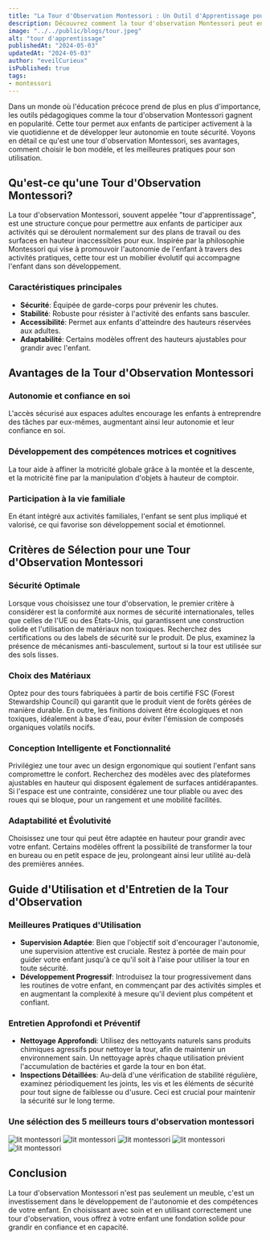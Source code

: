 ```yaml
---
title: "La Tour d'Observation Montessori : Un Outil d'Apprentissage pour l'Autonomie des Enfants"
description: Découvrez comment la tour d'observation Montessori peut encourager l'autonomie et le développement des compétences motrices chez les jeunes enfants.
image: "../../public/blogs/tour.jpeg"
alt: "tour d'apprentissage"
publishedAt: "2024-05-03"
updatedAt: "2024-05-03"
author: "eveilCurieux"
isPublished: true
tags: 
- montessori
---
```



Dans un monde où l'éducation précoce prend de plus en plus d'importance, les outils pédagogiques comme la tour d'observation Montessori gagnent en popularité. Cette tour permet aux enfants de participer activement à la vie quotidienne et de développer leur autonomie en toute sécurité. Voyons en détail ce qu'est une tour d'observation Montessori, ses avantages, comment choisir le bon modèle, et les meilleures pratiques pour son utilisation.

## Qu'est-ce qu'une Tour d'Observation Montessori?

La tour d'observation Montessori, souvent appelée "tour d'apprentissage", est une structure conçue pour permettre aux enfants de participer aux activités qui se déroulent normalement sur des plans de travail ou des surfaces en hauteur inaccessibles pour eux. Inspirée par la philosophie Montessori qui vise à promouvoir l'autonomie de l'enfant à travers des activités pratiques, cette tour est un mobilier évolutif qui accompagne l'enfant dans son développement.

### Caractéristiques principales

- **Sécurité**: Équipée de garde-corps pour prévenir les chutes.
- **Stabilité**: Robuste pour résister à l'activité des enfants sans basculer.
- **Accessibilité**: Permet aux enfants d'atteindre des hauteurs réservées aux adultes.
- **Adaptabilité**: Certains modèles offrent des hauteurs ajustables pour grandir avec l'enfant.

## Avantages de la Tour d'Observation Montessori

### Autonomie et confiance en soi

L'accès sécurisé aux espaces adultes encourage les enfants à entreprendre des tâches par eux-mêmes, augmentant ainsi leur autonomie et leur confiance en soi.

### Développement des compétences motrices et cognitives

La tour aide à affiner la motricité globale grâce à la montée et la descente, et la motricité fine par la manipulation d'objets à hauteur de comptoir.

### Participation à la vie familiale

En étant intégré aux activités familiales, l'enfant se sent plus impliqué et valorisé, ce qui favorise son développement social et émotionnel.

## Critères de Sélection pour une Tour d'Observation Montessori

### Sécurité Optimale

Lorsque vous choisissez une tour d'observation, le premier critère à considérer est la conformité aux normes de sécurité internationales, telles que celles de l'UE ou des États-Unis, qui garantissent une construction solide et l'utilisation de matériaux non toxiques. Recherchez des certifications ou des labels de sécurité sur le produit. De plus, examinez la présence de mécanismes anti-basculement, surtout si la tour est utilisée sur des sols lisses.

### Choix des Matériaux

Optez pour des tours fabriquées à partir de bois certifié FSC (Forest Stewardship Council) qui garantit que le produit vient de forêts gérées de manière durable. En outre, les finitions doivent être écologiques et non toxiques, idéalement à base d'eau, pour éviter l'émission de composés organiques volatils nocifs.

### Conception Intelligente et Fonctionnalité

Privilégiez une tour avec un design ergonomique qui soutient l'enfant sans compromettre le confort. Recherchez des modèles avec des plateformes ajustables en hauteur qui disposent également de surfaces antidérapantes. Si l'espace est une contrainte, considérez une tour pliable ou avec des roues qui se bloque, pour un rangement et une mobilité facilités.

### Adaptabilité et Évolutivité

Choisissez une tour qui peut être adaptée en hauteur pour grandir avec votre enfant. Certains modèles offrent la possibilité de transformer la tour en bureau ou en petit espace de jeu, prolongeant ainsi leur utilité au-delà des premières années.

## Guide d'Utilisation et d'Entretien de la Tour d'Observation

### Meilleures Pratiques d'Utilisation

- **Supervision Adaptée**: Bien que l'objectif soit d'encourager l'autonomie, une supervision attentive est cruciale. Restez à portée de main pour guider votre enfant jusqu'à ce qu'il soit à l'aise pour utiliser la tour en toute sécurité.
- **Développement Progressif**: Introduisez la tour progressivement dans les routines de votre enfant, en commençant par des activités simples et en augmentant la complexité à mesure qu'il devient plus compétent et confiant.

### Entretien Approfondi et Préventif

- **Nettoyage Approfondi**: Utilisez des nettoyants naturels sans produits chimiques agressifs pour nettoyer la tour, afin de maintenir un environnement sain. Un nettoyage après chaque utilisation prévient l'accumulation de bactéries et garde la tour en bon état.
- **Inspections Détaillées**: Au-delà d'une vérification de stabilité régulière, examinez périodiquement les joints, les vis et les éléments de sécurité pour tout signe de faiblesse ou d'usure. Ceci est crucial pour maintenir la sécurité sur le long terme.

### Une séléction des 5 meilleurs tours d'observation montessori 

<Link href="https://amzn.to/44qu2mi" passHref legacyBehavior>
    <a>
      <img src="https://m.media-amazon.com/images/I/71Bxea6ktiL._AC_SX679_.jpg" className="image-affi" alt="lit montessori" />
    </a>
</Link>
<Link href="https://amzn.to/3JLU1ey" passHref legacyBehavior>
    <a>
      <img src="https://m.media-amazon.com/images/I/71ifu6jJm5L._AC_SL1500_.jpg" className="image-affi" alt="lit montessori" />
    </a>
</Link>
<Link href="https://amzn.to/4b0C1sS" passHref legacyBehavior>
    <a>
      <img src="https://m.media-amazon.com/images/I/61epcMxnr+L._AC_SL1500_.jpg" className="image-affi" alt="lit montessori" />
    </a>
</Link>
<Link href="https://amzn.to/3WqD6Wh" passHref legacyBehavior>
    <a>
      <img src="https://m.media-amazon.com/images/I/51xZRXOqYwL._AC_SL1500_.jpg" className="image-affi" alt="lit montessori" />
    </a>
</Link>
<Link href="https://amzn.to/3QpScaX" passHref legacyBehavior>
    <a>
      <img src="https://m.media-amazon.com/images/I/61sZSylRADL._AC_SL1500_.jpg" className="image-affi" alt="lit montessori" />
    </a>
</Link>

## Conclusion

La tour d'observation Montessori n'est pas seulement un meuble, c'est un investissement dans le développement de l'autonomie et des compétences de votre enfant. En choisissant avec soin et en utilisant correctement une tour d'observation, vous offrez à votre enfant une fondation solide pour grandir en confiance et en capacité.

